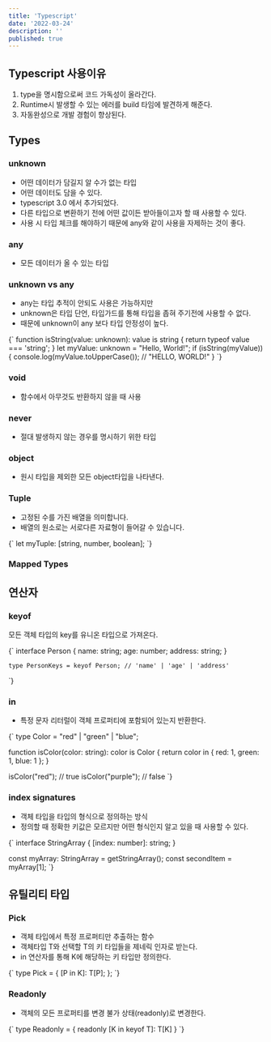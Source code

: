 ```yaml
---
title: 'Typescript'
date: '2022-03-24'
description: ''
published: true
---
```


## Typescript 사용이유
1. type을 명시함으로써 코드 가독성이 올라간다.
2. Runtime시 발생할 수 있는 에러를 build 타임에 발견하게 해준다.
3. 자동완성으로 개발 경험이 향상된다.


## Types

### unknown
- 어떤 데이터가 담길지 알 수가 없는 타입
- 어떤 데이터도 담을 수 있다.
- typescript 3.0 에서 추가되었다.
- 다른 타입으로 변환하기 전에 어떤 값이든 받아들이고자 할 때 사용할 수 있다.
- 사용 시 타입 체크를 해야하기 때문에 any와 같이 사용을 자제하는 것이 좋다.

### any
- 모든 데이터가 올 수 있는 타입

### unknown vs any
- any는 타입 추적이 안되도 사용은 가능하지만
- unknown은 타입 단언, 타입가드를 통해 타입을 좁혀 주기전에 사용할 수 없다.
- 때문에 unknown이 any 보다 타입 안정성이 높다.

<CodeBlock>
{`
    function isString(value: unknown): value is string {
      return typeof value === 'string';
    }
    let myValue: unknown = "Hello, World!";
    if (isString(myValue)) {
      console.log(myValue.toUpperCase()); // "HELLO, WORLD!"
    }
`}
</CodeBlock>

### void
- 함수에서 아무것도 반환하지 않을 때 사용

### never
- 절대 발생하지 않는 경우를 명시하기 위한 타입

### object
- 원시 타입을 제외한 모든 object타입을 나타낸다.

### Tuple
- 고정된 수를 가진 배열을 의미합니다.
- 배열의 원소로는 서로다른 자료형이 들어갈 수 있습니다.

<CodeBlock>
{`
    let myTuple: [string, number, boolean];
`}
</CodeBlock>


### Mapped Types

## 연산자

### keyof
모든 객체 타입의 key를 유니온 타입으로 가져온다.

<CodeBlock>
{`
    interface Person {
      name: string;
      age: number;
      address: string;
    }

    type PersonKeys = keyof Person; // 'name' | 'age' | 'address'
`}
</CodeBlock>


### in
- 특정 문자 리터럴이 객체 프로퍼티에 포함되어 있는지 반환한다.
<CodeBlock>
{`
  type Color = "red" | "green" | "blue";

  function isColor(color: string): color is Color {
    return color in { red: 1, green: 1, blue: 1 };
  }

  isColor("red"); // true
  isColor("purple"); // false
`}
</CodeBlock>


### index signatures
- 객체 타입을 타입의 형식으로 정의하는 방식
- 정의할 때 정확한 키값은 모르지만 어떤 형식인지 알고 있을 때 사용할 수 있다.
<CodeBlock>
{`
  interface StringArray {
    [index: number]: string;
  }
  
  const myArray: StringArray = getStringArray();
  const secondItem = myArray[1];
`}
</CodeBlock>


## 유틸리티 타입

### Pick
- 객체 타입에서 특정 프로퍼티만 추출하는 함수
- 객체타입 T와 선택할 T의 키 타입들을 제네릭 인자로 받는다.
- in 연산자를 통해 K에 해당하는 키 타입만 정의한다.

<CodeBlock>
{`
  type Pick<T, K extends keyof T> = {
    [P in K]: T[P];
  };
`}
</CodeBlock>


### Readonly
- 객체의 모든 프로퍼티를 변경 불가 상태(readonly)로 변경한다.


<CodeBlock>
{`
  type Readonly<T> = {
    readonly [K in keyof T]: T[K]
  }
`}
</CodeBlock>